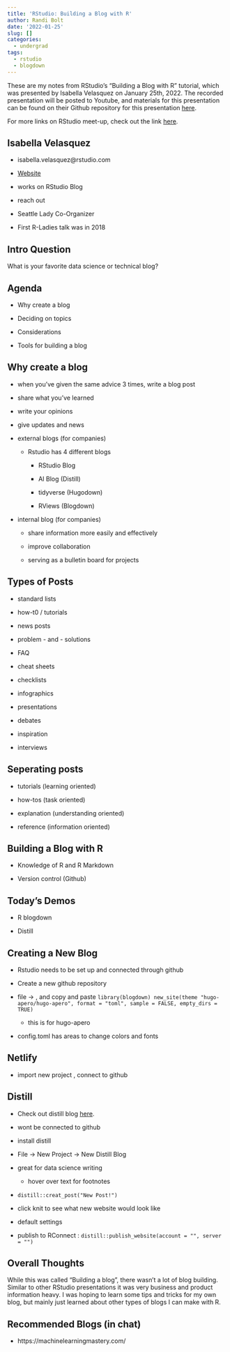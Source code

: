 ```yaml
---
title: 'RStudio: Building a Blog with R'
author: Randi Bolt
date: '2022-01-25'
slug: []
categories:
  - undergrad
tags:
  - rstudio
  - blogdown
---
```


These are my notes from RStudio's "Building a Blog with R" tutorial, which was presented by Isabella Velasquez on January 25th, 2022. The recorded presentation will be posted to Youtube, and materials for this presentation can be found on their Github repository for this presentation [here](https://github.com/ivelasq/2022-01-25_building-a-blog-with-r). 

For more links on RStudio meet-up, check out the link [here](https://www.meetup.com/RStudio-Enterprise-Community-Meetup/). 

## Isabella Velasquez

- isabella.velasquez@rstudio.com 

- [Website](https://ivelasq.rbind.io/)

- works on RStudio Blog 

- reach out 

- Seattle Lady Co-Organizer 

- First R-Ladies talk was in 2018 

## Intro Question 

What is your favorite data science or technical blog? 

## Agenda 

- Why create a blog

- Deciding on topics

- Considerations 

- Tools for building a blog 

## Why create a blog 

- when you've given the same advice 3 times, write a blog post 

- share what you've learned

- write your opinions 

- give updates and news 

- external blogs (for companies) 

  - Rstudio has 4 different blogs
  
    - RStudio Blog
    
    - AI Blog (Distill)
    
    - tidyverse (Hugodown)
    
    - RViews (Blogdown)
    
- internal blog (for companies)

  - share information more easily and effectively 
  
  - improve collaboration 
  
  - serving as a bulletin board for projects

## Types of Posts

- standard lists

- how-t0 / tutorials

- news posts

- problem - and - solutions

- FAQ

- cheat sheets

- checklists

- infographics

- presentations

- debates

- inspiration 

- interviews 

## Seperating posts

- tutorials (learning oriented)

- how-tos (task oriented)

- explanation (understanding oriented)

- reference (information oriented)

## Building a Blog with R

- Knowledge of R and R Markdown 

- Version control (Github)

## Today's Demos 

- R blogdown

- Distill 

## Creating a New Blog 

- Rstudio needs to be set up and connected through github

- Create a new github repository 

- file $\rightarrow$ , and copy and paste `library(blogdown) new_site(theme "hugo-apero/hugo-apero", format = "toml", sample = FALSE, empty_dirs = TRUE)`

  - this is for hugo-apero

- config.toml has areas to change colors and fonts 

## Netlify 

- import new project , connect to github

## Distill 

- Check out distill blog [here](https://distill.pub/). 

- wont be connected to github

- install distill 

- File $\rightarrow$ New Project $\rightarrow$ New Distill Blog

- great for data science writing 

  - hover over text for footnotes
  
- `distill::creat_post("New Post!")`

- click knit to see what new website would look like

- default settings 

- publish to RConnect : `distill::publish_website(account = "", server = "")`

## Overall Thoughts 

While this was called "Building a blog", there wasn't a lot of blog building. Similar to other RStudio presentations it was very business and product information heavy. I was hoping to learn some tips and tricks for my own blog, but mainly just learned about other types of blogs I can make with R. 

## Recommended Blogs (in chat)

- https://machinelearningmastery.com/ 
